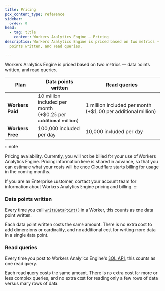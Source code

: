 ```yaml
---
title: Pricing
pcx_content_type: reference
sidebar:
  order: 9
head:
  - tag: title
    content: Workers Analytics Engine — Pricing
description: Workers Analytics Engine is priced based on two metrics — data
  points written, and read queries.

---
```


Workers Analytics Engine is priced based on two metrics — data points written, and read queries.

| Plan             | Data points written                                                  | Read queries                                                 |
| ---------------- | -------------------------------------------------------------------- | ------------------------------------------------------------ |
| **Workers Paid** | 10 million included per month <br /> (+$0.25 per additional million) | 1 million included per month (+$1.00 per additional million) |
| **Workers Free** | 100,000 included per day                                             | 10,000 included per day                                      |

:::note

Pricing availability. Currently, you will not be billed for your use of Workers Analytics Engine. Pricing information here is shared in advance, so that you can estimate what your costs will be once Cloudflare starts billing for usage in the coming months.

If you are an Enterprise customer, contact your account team for information about Workers Analytics Engine pricing and billing. 
:::

### Data points written

Every time you call [`writeDataPoint()`](/analytics/analytics-engine/get-started/#2-write-data-points-from-your-worker) in a Worker, this counts as one data point written.

Each data point written costs the same amount. There is no extra cost to add dimensions or cardinality, and no additional cost for writing more data in a single data point.

### Read queries

Every time you post to Workers Analytics Engine's [SQL API](/analytics/analytics-engine/sql-api/), this counts as one read query.

Each read query costs the same amount. There is no extra cost for more or less complex queries, and no extra cost for reading only a few rows of data versus many rows of data.
